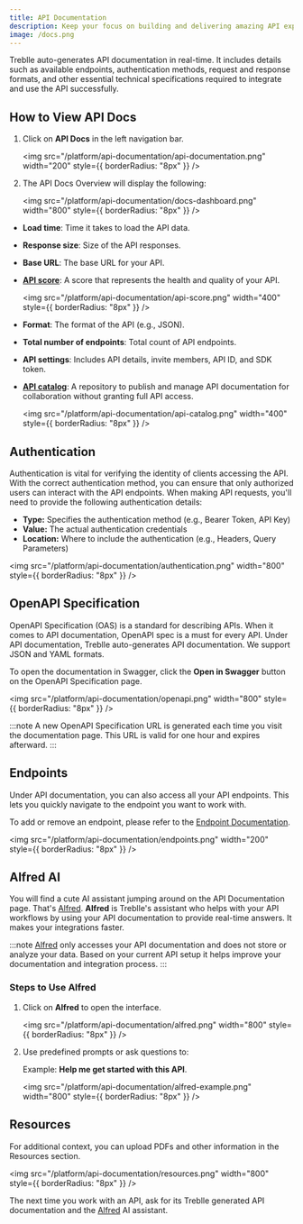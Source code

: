 ```yaml
---
title: API Documentation
description: Keep your focus on building and delivering amazing API experiences instead of manually writing API docs for every new release.
image: /docs.png
---
```


Treblle auto-generates API documentation in real-time. It includes details such as available endpoints, authentication methods, request and response formats, and other essential technical specifications required to integrate and use the API successfully.

## How to View API Docs

1. Click on **API Docs** in the left navigation bar.

   <img
     src="/platform/api-documentation/api-documentation.png"
     width="200"
     style={{ borderRadius: "8px" }}
   />

2. The API Docs Overview will display the following:

    <img
      src="/platform/api-documentation/docs-dashboard.png"
      width="800"
      style={{ borderRadius: "8px" }}
   />

 - **Load time**: Time it takes to load the API data.
 - **Response size**: Size of the API responses.
 - **Base URL**: The base URL for your API.
 - **[API score](https://docs.treblle.com/treblle/api-governance/)**: A score that represents the health and quality of your API.

    <img
      src="/platform/api-documentation/api-score.png"
      width="400"
      style={{ borderRadius: "8px" }}
   />

 - **Format**: The format of the API (e.g., JSON).
 - **Total number of endpoints**: Total count of API endpoints.
 - **API settings**: Includes API details, invite members, API ID, and SDK token.
 - **[API catalog](https://docs.treblle.com/features/api-catalog/)**: A repository to publish and manage API documentation for collaboration without granting full API access.

    <img
      src="/platform/api-documentation/api-catalog.png"
      width="400"
      style={{ borderRadius: "8px" }}
    />

## Authentication

Authentication is vital for verifying the identity of clients accessing the API. With the correct authentication method, you can ensure that only authorized users can interact with the API endpoints.
When making API requests, you'll need to provide the following authentication details:

- **Type:** Specifies the authentication method (e.g., Bearer Token, API Key)
- **Value:** The actual authentication credentials
- **Location:** Where to include the authentication (e.g., Headers, Query Parameters)

<img
  src="/platform/api-documentation/authentication.png"
  width="800"
  style={{ borderRadius: "8px" }}
/>

## OpenAPI Specification

OpenAPI Specification (OAS) is a standard for describing APIs. When it comes to API documentation, OpenAPI spec is a must for every API. 
Under API documentation, Treblle auto-generates API documentation. We support JSON and YAML formats.

To open the documentation in Swagger, click the **Open in Swagger** button on the OpenAPI Specification page.

<img
  src="/platform/api-documentation/openapi.png"
  width="800"
  style={{ borderRadius: "8px" }}
/>


:::note
A new OpenAPI Specification URL is generated each time you visit the documentation page. This URL is valid for one hour and expires afterward.
:::

## Endpoints

Under API documentation, you can also access all your API endpoints. This lets you quickly navigate to the endpoint you want to work with.

To add or remove an endpoint, please refer to the [Endpoint Documentation](https://docs.treblle.com/treblle/endpoints/).


<img
  src="/platform/api-documentation/endpoints.png"
  width="200"
  style={{ borderRadius: "8px" }}
/>

## Alfred AI 

You will find a cute AI assistant jumping around on the API Documentation page. That's [Alfred](https://docs.treblle.com/treblle/alfred-ai).
**Alfred** is Treblle's assistant who helps with your API workflows by using your API documentation to provide real-time answers. It makes your integrations faster.

:::note
[Alfred](https://docs.treblle.com/treblle/alfred-ai) only accesses your API documentation and does not store or analyze your data. Based on your current API setup it helps improve your documentation and integration process.
:::

### Steps to Use Alfred

1. Click on **Alfred** to open the interface.

    <img
      src="/platform/api-documentation/alfred.png"
      width="800"
      style={{ borderRadius: "8px" }}
    />

2. Use predefined prompts or ask questions to:

   Example: **Help me get started with this API**.

   <img
    src="/platform/api-documentation/alfred-example.png"
    width="800"
    style={{ borderRadius: "8px" }}
   />

## Resources

For additional context, you can upload PDFs and other information in the Resources section.

   <img
    src="/platform/api-documentation/resources.png"
    width="800"
    style={{ borderRadius: "8px" }}
   />

The next time you work with an API, ask for its Treblle generated API documentation and the [Alfred](https://docs.treblle.com/treblle/alfred-ai) AI assistant.
